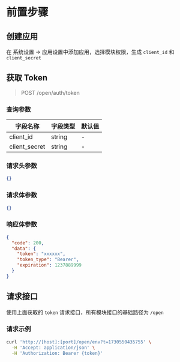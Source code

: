 # 前置步骤

## 创建应用

在 系统设置 -> 应用设置中添加应用，选择模块权限，生成 `client_id` 和 `client_secret`

## 获取 Token

> POST /open/auth/token

### 查询参数

| 字段名称      | 字段类型 | 默认值   |
|-------------|--------|-------|
| client_id   | string | - |
| client_secret | string | - |

### 请求头参数

```json
{}
```

### 请求体参数

```json
{}
```

### 响应体参数

```json
{
  "code": 200,
  "data": {
    "token": "xxxxxx",
    "token_type": "Bearer",
    "expiration": 1237889999
  }
}
```

## 请求接口

使用上面获取的 `token` 请求接口，所有模块接口的基础路径为 `/open`

### 请求示例

```bash
curl 'http://[host]:[port]/open/env?t=1730550435755' \
  -H 'Accept: application/json' \
  -H 'Authorization: Bearer {token}'
```
